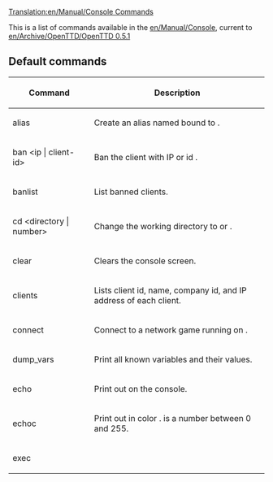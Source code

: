 [[Translation:en/Manual/Console Commands]]
{{en/Outdated}}

This is a list of commands available in the [[en/Manual/Console]], current to [[en/Archive/OpenTTD/OpenTTD 0.5.1]]

==Default commands==
{| border=1
!Command
!Description
|-
|alias <name> <command> 
|Create an alias named <name> bound to <command>.
|-
|ban <nowiki><ip | client-id></nowiki>
|Ban the client with IP <ip> or id <client-id>.
|-
|banlist
|List banned clients.
|-
|cd <nowiki><directory | number></nowiki>
|Change the working directory to <directory> or <number>.
|-
|clear
|Clears the console screen.
|-
|clients
|Lists client id, name, company id, and IP address of each client.
|-
|connect <host>
|Connect to a network game running on <host>.
|-
|dump_vars
|Print all known variables and their values.
|-
|echo <text>
|Print out <text> on the console.
|-
|echoc <color> <text>
|Print out <text> in color <color>. <color> is a number between 0 and 255.
|-
|exec <script> <?>
|Executes a local script file.
|-
|exit
|Quit the game.
|-
|getseed
|Returns the seed used to create the game, for randomly generated games.  The seed can be used to reproduce the same starting map.
|-
|help
|Display basic console help.
|-
|info_cmd <command>
|Show technical information on the command <commmand>.
|-
|info_var <variable>
|Show technical information on the variable <variable>.
|-
|kick <nowiki><ip | client-id></nowiki>
|Show technical information on the variable <variable>.
|-
|list_aliases
|List all available aliases.
|-
|list_cmds [<filter>]
|List all available commands, optionally only commands starting with <filter>.
|-
|list_patches
|List all patch options.
|-
|list_vars [<filter>]
|List all registered variables, optionally only commands starting with <filter>.
|-
|load <nowiki><number | file></nowiki>
|Load the savegame <number> or <file>.
|-
|ls / dir
|List files of current directory.
|-
|newgame
|Start a new game.
|-
|part
|Quit a running game and go back to the intro menu
|-
|nowrap|patch <patchname> [<newvalue>]
|Get and set the patch settings from the console. If <newvalue> is ommitted 
the current value is printed. See [[en/Archive/Manual/Settings/Console Settings|Console Settings]] for a listing of all available settings.
|-
|pause
|Pause a network game.
|-
|players
|Show a list of players and their attributes, e.g. company name, loan value, number of vehicles etc.
|-
|pwd
|Print out the current working directory.
|-
|quit
|Quit the game.
|-
|nowrap|rcon <password> "<command>"
|Execute <command> on the server authenticated by <password> while connected as a client. The password must be set in advance locally on the server with by "rcon_pw <password>".
|-
|reset_company <company-id>
|Delete the company identified by <company-id>.
|-
|restart
|Restart the same game. (in version 0.5.2 this will give an error)
|-
|return
|Stop executing a running script.
|-
|rm <nowiki><number | file></nowiki>
|Remove a savegame by name or index.
|-
|save <nowiki><number | file></nowiki>
|Saves the current game.
|-
|say "<msg>"
|Send a chat message containing <text> to all players.
|-
|say_client <client-id> "<msg>"
|Send a chat message containing <msg> to the client identified by <client-id>.
|-
|say_player <player>
|Send a chat message containing <msg> to the player identified by <player>.
|-
|screenshot <nowiki>[big | nocon]</nowiki>
|Takes a screenshot. 'big' makes a screenshot of the whole map. 'nocon' hides the console for a normal screenshot.
|-
|script <file>
|Record a script to the file named <file>.
|-
|scrollto <tile>
|Scroll to the tile numbered <tile>; accepts hexadecimal (prexifed with 0x) and decimal values. Use the land area information tool to get the number of a specific tile.
|-
|server_info
|List current and maximum client/player limits.
|-
|status
|Get the status information on all currently connected clients.
|-
|unban <ip>
|Remove a ban on <ip>.
|-
|unpause
|unpause a network game.
|}

==Debug Commands==

{| border=1
!Command
!Description
!Note
|-
|[[en/Debug level]] <level>
|Switch the debug level to <level>, ranging from 0 to 9 (the higher the more sensitive).
|Look 'help debug_level'.
|-
|[[en/Resetengines]]
|Resets all use-age and availability of engines.
|Forbidden in multiplayer games
|-
|resettile
|Clears (independent of owner, ratings, etc.) a tile and resets it to bare land.
|Removed (?)
|}

[[Category:en/Manual/Console]]